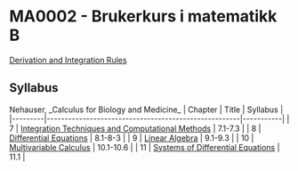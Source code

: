 = MA0002 - Brukerkurs i matematikk B =

[[Derivation and Integration Rules]]

== Syllabus ==

Nehauser, _Calculus for Biology and Medicine_
| Chapter | Title                                                | Syllabus  |
|---------|------------------------------------------------------|-----------|
| 7       | [[Integration Techniques and Computational Methods]] | 7.1-7.3   |
| 8       | [[Differential Equations]]                           | 8.1-8-3   |
| 9       | [[Linear Algebra]]                                   | 9.1-9.3   |
| 10      | [[Multivariable Calculus]]                           | 10.1-10.6 |
| 11      | [[Systems of Differential Equations]]                | 11.1      |

